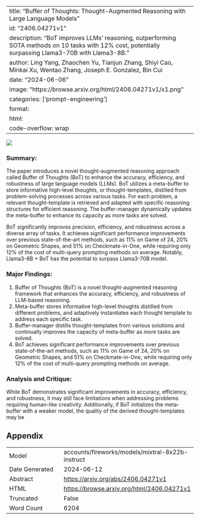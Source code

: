 
---
title: "Buffer of Thoughts: Thought-Augmented Reasoning with Large Language Models"
id: "2406.04271v1"
description: "BoT improves LLMs' reasoning, outperforming SOTA methods on 10 tasks with 12% cost, potentially surpassing Llama3-70B with Llama3-8B."
author: Ling Yang, Zhaochen Yu, Tianjun Zhang, Shiyi Cao, Minkai Xu, Wentao Zhang, Joseph E. Gonzalez, Bin Cui
date: "2024-06-06"
image: "https://browse.arxiv.org/html/2406.04271v1/x1.png"
categories: ['prompt-engineering']
format:
  html:
    code-overflow: wrap
---

![](https://browse.arxiv.org/html/2406.04271v1/x1.png)

### Summary:

The paper introduces a novel thought-augmented reasoning approach called Buffer of Thoughts (BoT) to enhance the accuracy, efficiency, and robustness of large language models (LLMs). BoT utilizes a meta-buffer to store informative high-level thoughts, or thought-templates, distilled from problem-solving processes across various tasks. For each problem, a relevant thought-template is retrieved and adapted with specific reasoning structures for efficient reasoning. The buffer-manager dynamically updates the meta-buffer to enhance its capacity as more tasks are solved.

BoT significantly improves precision, efficiency, and robustness across a diverse array of tasks. It achieves significant performance improvements over previous state-of-the-art methods, such as 11% on Game of 24, 20% on Geometric Shapes, and 51% on Checkmate-in-One, while requiring only 12% of the cost of multi-query prompting methods on average. Notably, Llama3-8B + BoT has the potential to surpass Llama3-70B model.

### Major Findings:

1. Buffer of Thoughts (BoT) is a novel thought-augmented reasoning framework that enhances the accuracy, efficiency, and robustness of LLM-based reasoning.
2. Meta-buffer stores informative high-level thoughts distilled from different problems, and adaptively instantiates each thought template to address each specific task.
3. Buffer-manager distills thought-templates from various solutions and continually improves the capacity of meta-buffer as more tasks are solved.
4. BoT achieves significant performance improvements over previous state-of-the-art methods, such as 11% on Game of 24, 20% on Geometric Shapes, and 51% on Checkmate-in-One, while requiring only 12% of the cost of multi-query prompting methods on average.

### Analysis and Critique:

While BoT demonstrates significant improvements in accuracy, efficiency, and robustness, it may still face limitations when addressing problems requiring human-like creativity. Additionally, if BoT initializes the meta-buffer with a weaker model, the quality of the derived thought-templates may be

## Appendix

|          |          |
|----------|----------|
| Model     | accounts/fireworks/models/mixtral-8x22b-instruct       |
| Date Generated     | 2024-06-12       |
| Abstract | [https://arxiv.org/abs/2406.04271v1](https://arxiv.org/abs/2406.04271v1)        |
| HTML     | [https://browse.arxiv.org/html/2406.04271v1](https://browse.arxiv.org/html/2406.04271v1)       |
| Truncated       | False       |
| Word Count       | 6204       |